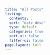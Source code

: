 ```yaml
---
title: "All Posts"
listing:
  contents: .
  sort: "date desc"
  type: default
  categories: true
  sort-ui: false
  filter-ui: false
page-layout: full
---
```



